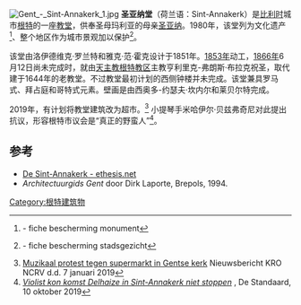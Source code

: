 [[File:Gent_-_Sint-Annakerk_1.jpg|thumb]]  
'''圣亚纳堂'''（荷兰语：Sint-Annakerk）是[[比利时|比利时]]城市[[根特|根特]]的一座[[教堂|教堂]]，供奉圣母玛利亚的母亲[[圣亚纳|圣亚纳]]。1980年，该堂列为文化遗产<ref>{{Link aanduidingsobject|11227|Parochiekerk Sint-Anna met interieur}} - fiche bescherming monument </ref>、整个地区作为城市景观加以保护<ref>{{Link aanduidingsobject|11228|Parochiekerk Sint-Anna met omgeving}} - fiche bescherming stadsgezicht </ref>。

该堂由洛伊德维克·罗兰特和雅克·范·霍克设计于1851年。[[1853年|1853年]]动工，[[1866年|1866年]]6月12日尚未完成时，就由[[天主教根特教区|天主教根特教区]]主教亨利里克-弗朗斯·布拉克祝圣，取代建于1644年的老教堂。不过教堂最初计划的西侧钟楼并未完成。该堂兼具罗马式、拜占庭和哥特式元素。壁画是由西奥多-约瑟夫·坎内尔和莱贝尔特完成。

2019年，有计划将教堂建筑改为超市。<ref>[https://www.kro-ncrv.nl/katholiek/nieuws/muzikaal-protest-tegen-supermarkt-in-gentse-kerk Muzikaal protest tegen supermarkt in Gentse kerk] {{Wayback|url=https://www.kro-ncrv.nl/katholiek/nieuws/muzikaal-protest-tegen-supermarkt-in-gentse-kerk |date=20190114153303 }} Nieuwsbericht KRO NCRV d.d. 7 januari 2019</ref> 小提琴手米哈伊尔·贝兹弗奇尼对此提出抗议，形容根特市议会是“真正的野蛮人”<ref>[https://www.standaard.be/cnt/dmf20191010_04655873 ''Violist kon komst Delhaize in Sint-Annakerk niet stoppen''] {{Wayback|url=https://www.standaard.be/cnt/dmf20191010_04655873 |date=20191010182442 }}, De Standaard, 10 oktober 2019</ref>。

== 参考 ==
* [http://www.ethesis.net/annaparochie/annaparochie_inhoud.htm De Sint-Annakerk - ethesis.net] {{Wayback|url=http://www.ethesis.net/annaparochie/annaparochie_inhoud.htm |date=20160304123949 }}
* ''Architectuurgids Gent'' door Dirk Laporte, Brepols, 1994.
{{References}}
[[Category:根特建筑物|Category:根特建筑物]]